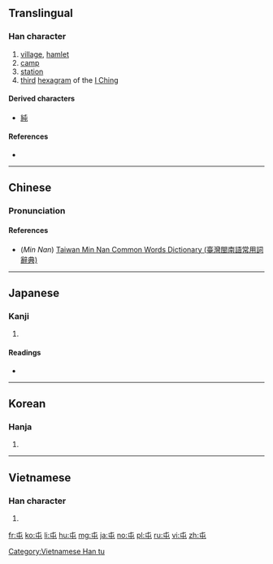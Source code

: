 {{also|屰}}
==Translingual==
{{Han etyl}}

===Han character===
{{Han char|rn=45|rad=屮|as=01|sn=4|four=50717|canj=PU}}

# [[village]], [[hamlet]]
# [[camp]]
# [[station]]
# [[third]] [[hexagram]] of the [[I Ching]]

====Derived characters====
* [[純]]

====References====
* {{Han ref|kx=0304.110|dkj=07828|dj=0603.050|hdz=10013.020|uh=5C6F|ud=23663|bh=A4D9|bd=42201}}

----

==Chinese==
{{zh-forms}}

===Pronunciation===
{{zh-pron
|m=tún,zhūn
|c=tyun4,zeon1
|h=
|mn=tūn
|w=
|mc=y
|oc=y
|ma=|ma2=
|cat=n
}}

====References====
* (''Min Nan'') [http://twblg.dict.edu.tw/holodict_new/index.html Taiwan Min Nan Common Words Dictionary (臺灣閩南語常用詞辭典)]

----

==Japanese==

===Kanji===
{{ja-kanji|grade=c|rs=屮01}}

# {{defn|lang=ja|sort=屮01}}

====Readings====
* {{ja-readings|on=[[とん]] (ton), [[ちゅん]] (chun)|kun=[[たむろする]] (tamurosuru), [[たむろ]] (tamuro)}}

----

==Korean==

===Hanja===
{{ko-hanja|hangeul=[[둔]], [[준]]|rv=dun, jun|mr=tun, chun}}

# {{defn|lang=ko|sort=屮01}}

----

==Vietnamese==

===Han character===
{{vi-readings|rs=屮01|hanviet=[[đồn]], [[truân]], [[chồn]], [[dồn]], [[nhún]], [[sồn]], [[thùn]], [[dùn]], [[đần]], [[đốn]], [[đún]], [[giỡn]], [[giùng]], [[tòn]]}}

# {{defn|lang=vi|sort=屮01}}

[[Category:Vietnamese Han tu]]

[[fr:屯]]
[[ko:屯]]
[[li:屯]]
[[hu:屯]]
[[mg:屯]]
[[ja:屯]]
[[no:屯]]
[[pl:屯]]
[[ru:屯]]
[[vi:屯]]
[[zh:屯]]
